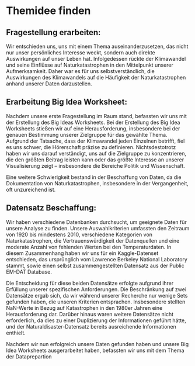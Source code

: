 #  Themidee finden 

##  Fragestellung erarbeiten: 

Wir entschieden uns, uns mit einem Thema auseinanderzusetzen, das nicht nur unser persönliches Interesse weckt, sondern auch direkte Auswirkungen auf unser Leben hat. Infolgedessen rückte der Klimawandel und seine Einflüsse auf Naturkatastrophen in den Mittelpunkt unserer Aufmerksamkeit. Daher war es für uns selbstverständlich, die Auswirkungen des Klimawandels auf die Häufigkeit der Naturkatastrophen  anhand unserer Daten darzustellen.

##  Erarbeitung Big Idea Worksheet: 

Nachdem unsere erste Fragestellung im Raum stand, befassten wir uns mit der
 Erstellung des Big Ideas Worksheets. Bei der Erstellung des Big Idea Worksheets stießen wir auf eine Herausforderung, insbesondere bei der genauen Bestimmung unserer Zielgruppe für das gewählte Thema. Aufgrund der Tatsache, dass der Klimawandel jeden Einzelnen betrifft, fiel es uns schwer, die Hörerschaft präzise zu definieren. Nichtsdestotrotz haben wir uns darauf verständigt, uns auf die Zielgruppe zu konzentrieren, die den größten Beitrag leisten kann oder das größte Interesse an unserer Visualisierung zeigt – insbesondere die Bereiche Politik und Wissenschaft.

Eine weitere Schwierigkeit bestand in der Beschaffung von Daten, da die Dokumentation von Naturkatastrophen, insbesondere in der Vergangenheit, oft unzureichend ist.

##  Datensatz Beschaffung: 

Wir haben verschiedene Datenbanken durchsucht, um geeignete Daten für unsere Analyse zu finden. Unsere Auswahlkriterien umfassten den Zeitraum von 1920 bis mindestens 2010, verschiedene Kategorien von Naturkatastrophen, die Vertrauenswürdigkeit der Datenquellen und eine moderate Anzahl von fehlenden Werten bei den Temperaturdaten. In diesem Zusammenhang haben wir uns für ein Kaggle-Datenset entschieden, das ursprünglich vom Lawrence Berkeley National Laboratory stammt, sowie einen selbst zusammengestellten Datensatz aus der Public EM-DAT Database.

Die Entscheidung für diese beiden Datensätze erfolgte aufgrund ihrer Erfüllung unserer spezifischen Anforderungen. Die Beschränkung auf zwei Datensätze ergab sich, da wir während unserer Recherche nur wenige Sets gefunden haben, die unseren Kriterien entsprachen. Insbesondere stellten NaN-Werte in Bezug auf Katastrophen in den 1980er Jahren eine Herausforderung dar. Darüber hinaus waren weitere Datensätze nicht erforderlich, da dies zu einer Duplizierung der Informationen geführt hätte, und der Naturaldisaster-Datensatz bereits ausreichende Informationen enthielt.

Nachdem wir nun erfolgreich unsere Daten gefunden haben und unsere Big Idea Worksheets ausgerarbeitet haben, befassten wir uns mit dem Thema der Dataprepartion 
	


